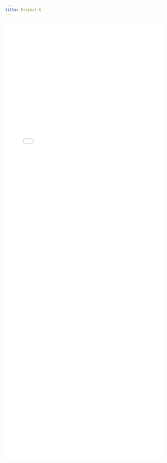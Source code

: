 ```yaml
---
title: Project 6
---
```


<iframe src="./Projects/Project6.html" width="100%" style="height: 100em; border: none">
</iframe>
